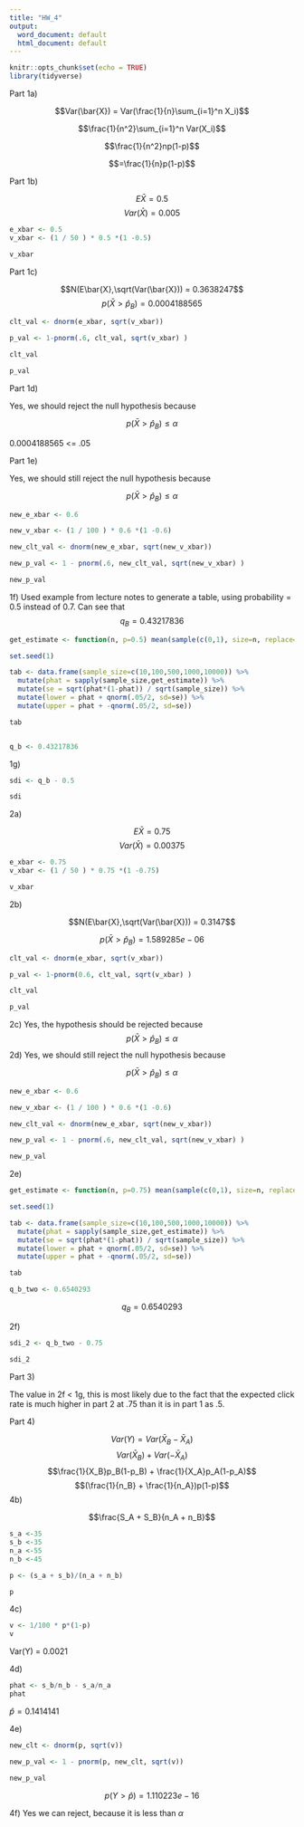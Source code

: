 ---
title: "HW_4"
output:
  word_document: default
  html_document: default
---

```{r setup, include=FALSE}
knitr::opts_chunk$set(echo = TRUE)
library(tidyverse)
```

Part 1a)

  $$Var(\bar{X}) = Var(\frac{1}{n}\sum_{i=1}^n X_i)$$

  $$\frac{1}{n^2}\sum_{i=1}^n Var(X_i)$$
   
  $$\frac{1}{n^2}np(1-p)$$
   
  $$=\frac{1}{n}p(1-p)$$


Part 1b)

$$E\bar{X}=0.5$$
$$Var(\bar{X}) = 0.005$$

```{r variance_val}
e_xbar <- 0.5
v_xbar <- (1 / 50 ) * 0.5 *(1 -0.5)

v_xbar
```

Part 1c)

$$N(E\bar{X},\sqrt(Var(\bar{X})) = 0.3638247$$
$$p(\bar{X} > \hat{p}_B) = 0.0004188565$$
```{r central_limit_theorem}
clt_val <- dnorm(e_xbar, sqrt(v_xbar))

p_val <- 1-pnorm(.6, clt_val, sqrt(v_xbar) )

clt_val

p_val
```
Part 1d) 

Yes, we should reject the null hypothesis because 

$$p(\bar{X} > \hat{p}_B) \leq \alpha$$

0.0004188565 <= .05

Part 1e)

Yes, we should still reject the null hypothesis because 

$$p(\bar{X} > \hat{p}_B) \leq \alpha$$

```{r new_vals}
new_e_xbar <- 0.6

new_v_xbar <- (1 / 100 ) * 0.6 *(1 -0.6)

new_clt_val <- dnorm(new_e_xbar, sqrt(new_v_xbar))

new_p_val <- 1 - pnorm(.6, new_clt_val, sqrt(new_v_xbar) )

new_p_val

```

1f) Used example from lecture notes to generate a table, using probability = 0.5 instead of 0.7. 
Can see that $$q_B = 0.43217836$$


```{r qnorm_fun}
get_estimate <- function(n, p=0.5) mean(sample(c(0,1), size=n, replace=TRUE, prob=c(1-p,p)))

set.seed(1)

tab <- data.frame(sample_size=c(10,100,500,1000,10000)) %>%
  mutate(phat = sapply(sample_size,get_estimate)) %>%
  mutate(se = sqrt(phat*(1-phat)) / sqrt(sample_size)) %>%
  mutate(lower = phat + qnorm(.05/2, sd=se)) %>%
  mutate(upper = phat + -qnorm(.05/2, sd=se))

tab


q_b <- 0.43217836
```


1g)  

```{r smallest_improvement}
sdi <- q_b - 0.5

sdi

```


2a)

$$E\bar{X}=0.75$$
$$Var(\bar{X}) = 0.00375$$

```{r diff_phat}
e_xbar <- 0.75
v_xbar <- (1 / 50 ) * 0.75 *(1 -0.75)

v_xbar

```
2b)

$$N(E\bar{X},\sqrt(Var(\bar{X})) = 0.3147$$

$$p(\bar{X} > \hat{p}_B) = 1.589285e-06$$

```{r clt_part_2}

clt_val <- dnorm(e_xbar, sqrt(v_xbar))

p_val <- 1-pnorm(0.6, clt_val, sqrt(v_xbar) )

clt_val

p_val

```


2c)
Yes, the hypothesis should be rejected because 
$$p(\bar{X} > \hat{p}_B) \leq \alpha$$
2d)
Yes, we should still reject the null hypothesis because 

$$p(\bar{X} > \hat{p}_B) \leq \alpha$$

```{r part2_new_vals}
new_e_xbar <- 0.6

new_v_xbar <- (1 / 100 ) * 0.6 *(1 -0.6)

new_clt_val <- dnorm(new_e_xbar, sqrt(new_v_xbar))

new_p_val <- 1 - pnorm(.6, new_clt_val, sqrt(new_v_xbar) )

new_p_val

```

2e)

```{r part2_qnorm}
get_estimate <- function(n, p=0.75) mean(sample(c(0,1), size=n, replace=TRUE, prob=c(1-p,p)))

set.seed(1)

tab <- data.frame(sample_size=c(10,100,500,1000,10000)) %>%
  mutate(phat = sapply(sample_size,get_estimate)) %>%
  mutate(se = sqrt(phat*(1-phat)) / sqrt(sample_size)) %>%
  mutate(lower = phat + qnorm(.05/2, sd=se)) %>%
  mutate(upper = phat + -qnorm(.05/2, sd=se))

tab

q_b_two <- 0.6540293
```

$$q_B = 0.6540293$$



2f)
```{r smallest_detectable_improvement}
sdi_2 <- q_b_two - 0.75

sdi_2

```

Part 3)

The value in 2f < 1g, this is most likely due to the fact that the expected click rate is much higher in part 2 at .75 than it is in part 1 as .5.


Part 4)

$$Var(Y) = Var(\bar{X}_B - \bar{X}_A)$$
$$Var(\bar{X}_B)+Var(-\bar{X}_A)$$
$$\frac{1}{X_B}p_B(1-p_B) + \frac{1}{X_A}p_A(1-p_A)$$
$$(\frac{1}{n_B} + \frac{1}{n_A})p(1-p)$$
4b)


$$\frac{S_A + S_B}{n_A + n_B}$$
```{r part4}
s_a <-35
s_b <-35
n_a <-55
n_b <-45

p <- (s_a + s_b)/(n_a + n_b)

p

```



4c)


```{r part4_variance}
v <- 1/100 * p*(1-p)
v
```
Var(Y) = 0.0021


4d)

```{r part4_d}
phat <- s_b/n_b - s_a/n_a
phat

```
$\hat{p}= 0.1414141$

4e)

```{r part4_e}
new_clt <- dnorm(p, sqrt(v))

new_p_val <- 1 - pnorm(p, new_clt, sqrt(v))

new_p_val
```

$$p(Y\gt\hat{p}) = 1.110223e-16$$

4f) Yes we can reject, because it is less than $\alpha$


